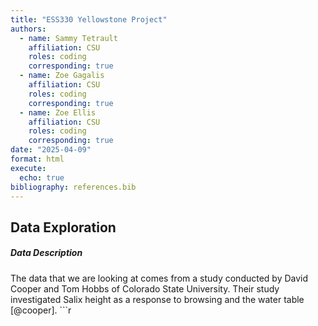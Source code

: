 ```yaml
---
title: "ESS330 Yellowstone Project"
authors:
  - name: Sammy Tetrault
    affiliation: CSU
    roles: coding
    corresponding: true
  - name: Zoe Gagalis
    affiliation: CSU
    roles: coding
    corresponding: true
  - name: Zoe Ellis
    affiliation: CSU
    roles: coding
    corresponding: true
date: "2025-04-09"
format: html
execute:
  echo: true
bibliography: references.bib
---
```

## Data Exploration
##### Data Description
The data that we are looking at comes from a study conducted by David Cooper and Tom Hobbs of Colorado State University. Their study investigated Salix height as a response to browsing and the water table [@cooper].
```r

